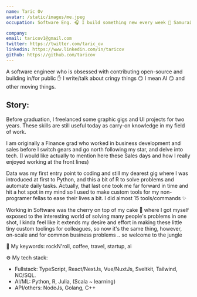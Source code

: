 ```yaml
---
name: Taric Ov
avatar: /static/images/me.jpeg
occupation: Software Eng. 🎧 I build something new every week 🥷 Samurai 😀 Radio-ist @thesamuraination.com 🎙️ AI hassler 🤖

company: 
email: taricov1@gmail.com
twitter: https://twitter.com/taric_ov
linkedin: https://www.linkedin.com/in/taricov
github: https://github.com/taricov
---
```


A software engineer who is obsessed with contributing open-source and building in/for public ✋ I write/talk about cringy things 😏 I mean AI 😏 and other moving things.

## Story:

Before graduation, I freelanced some graphic gigs and UI projects for two years. These skills are still useful today as carry-on knowledge in my field of work.

I am originally a Finance grad who worked in business development and sales before I switch gears and go north following my star, and delve into tech. (I would like actually to mention here these Sales days and how I really enjoyed working at the front lines)

Data was my first entry point to coding and still my dearest gig where I was introduced at first to Python, and this a bit of R to solve problems and automate daily tasks. Actually, that last one took me far forward in time and hit a hot spot in my mind so I used to make custom tools for my non-programer fellas to ease their lives a bit. I did almost 15 tools/commands ✨

Working in Software was the cherry on top of my cake 🥮 where I got myself exposed to the interesting world of solving many people's problems in one shot, I kinda feel like it extends my desire and effort in making these little tiny custom toolings for colleagues, so now it's the same thing, however, on-scale and for common business problems .. so welcome to the jungle 

🔑 My keywords: rockN'roll, coffee, travel, startup, ai

⚙️ My tech stack: 
- Fullstack: TypeScript, React/NextJs, Vue/NuxtJs, Sveltkit, Tailwind, NO/SQL.
- AI/ML: Python, R, Julia, (Scala ~ learning)
- API/others:  NodeJs, Golang, C++